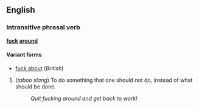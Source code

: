 ==English==
===Intransitive phrasal verb===
'''[[fuck]] [[around]]'''

====Variant forms====
*[[fuck about]] (''British'')

#(''taboo slang'') To do something that one should not do, instead of what should be done.
#:''Quit fucking around and get back to work!''